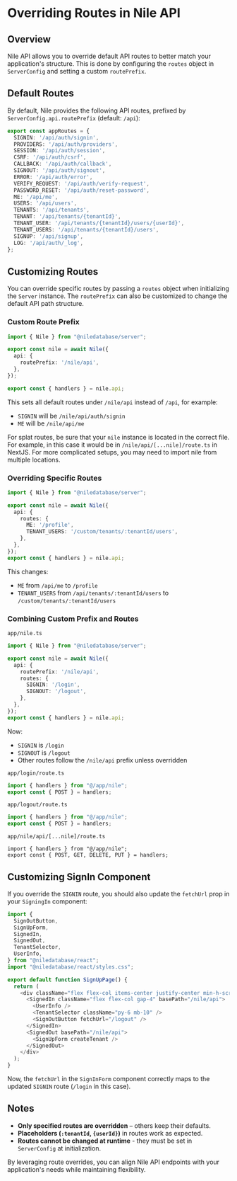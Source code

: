 # Overriding Routes in Nile API

## Overview
Nile API allows you to override default API routes to better match your application's structure. This is done by configuring the `routes` object in `ServerConfig` and setting a custom `routePrefix`.

## Default Routes
By default, Nile provides the following API routes, prefixed by `ServerConfig.api.routePrefix` (default: `/api`):

```typescript
export const appRoutes = {
  SIGNIN: '/api/auth/signin',
  PROVIDERS: '/api/auth/providers',
  SESSION: '/api/auth/session',
  CSRF: '/api/auth/csrf',
  CALLBACK: '/api/auth/callback',
  SIGNOUT: '/api/auth/signout',
  ERROR: '/api/auth/error',
  VERIFY_REQUEST: '/api/auth/verify-request',
  PASSWORD_RESET: '/api/auth/reset-password',
  ME: '/api/me',
  USERS: '/api/users',
  TENANTS: '/api/tenants',
  TENANT: '/api/tenants/{tenantId}',
  TENANT_USER: '/api/tenants/{tenantId}/users/{userId}',
  TENANT_USERS: '/api/tenants/{tenantId}/users',
  SIGNUP: '/api/signup',
  LOG: '/api/auth/_log',
};
```

## Customizing Routes
You can override specific routes by passing a `routes` object when initializing the `Server` instance. The `routePrefix` can also be customized to change the default API path structure.

### Custom Route Prefix

```typescript
import { Nile } from "@niledatabase/server";

export const nile = await Nile({
  api: {
    routePrefix: '/nile/api',
  },
});

export const { handlers } = nile.api;

```
This sets all default routes under `/nile/api` instead of `/api`, for example:
- `SIGNIN` will be `/nile/api/auth/signin`
- `ME` will be `/nile/api/me`

<Info>For splat routes, be sure that your `nile` instance is located in the correct file. For example, in this case it would be in `/nile/api/[...nile]/route.ts` in NextJS. For more complicated setups, you may need to import nile from multiple locations.</Info>

### Overriding Specific Routes
```typescript
import { Nile } from "@niledatabase/server";

export const nile = await Nile({
  api: {
    routes: {
      ME: '/profile',
      TENANT_USERS: '/custom/tenants/:tenantId/users',
    },
  },
});
export const { handlers } = nile.api;
```
This changes:
- `ME` from `/api/me` to `/profile`
- `TENANT_USERS` from `/api/tenants/:tenantId/users` to `/custom/tenants/:tenantId/users`

### Combining Custom Prefix and Routes

`app/nile.ts`

```typescript
import { Nile } from "@niledatabase/server";

export const nile = await Nile({
  api: {
    routePrefix: '/nile/api',
    routes: {
      SIGNIN: '/login',
      SIGNOUT: '/logout',
    },
  },
});
export const { handlers } = nile.api;
```
Now:
- `SIGNIN` is `/login`
- `SIGNOUT` is `/logout`
- Other routes follow the `/nile/api` prefix unless overridden

`app/login/route.ts`
```ts
import { handlers } from "@/app/nile";
export const { POST } = handlers;
```

`app/logout/route.ts`
```ts
import { handlers } from "@/app/nile";
export const { POST } = handlers;
```

`app/nile/api/[...nile]/route.ts`
```
import { handlers } from "@/app/nile";
export const { POST, GET, DELETE, PUT } = handlers;
```

## Customizing SignIn Component
If you override the `SIGNIN` route, you should also update the `fetchUrl` prop in your `SigningIn` component:

```typescript
import {
  SignOutButton,
  SignUpForm,
  SignedIn,
  SignedOut,
  TenantSelector,
  UserInfo,
} from "@niledatabase/react";
import "@niledatabase/react/styles.css";

export default function SignUpPage() {
  return (
    <div className="flex flex-col items-center justify-center min-h-screen">
      <SignedIn className="flex flex-col gap-4" basePath="/nile/api">
        <UserInfo />
        <TenantSelector className="py-6 mb-10" />
        <SignOutButton fetchUrl="/logout" />
      </SignedIn>
      <SignedOut basePath="/nile/api">
        <SignUpForm createTenant />
      </SignedOut>
    </div>
  );
}

```
Now, the `fetchUrl` in the `SignInForm` component correctly maps to the updated `SIGNIN` route (`/login` in this case).

## Notes
- **Only specified routes are overridden** – others keep their defaults.
- **Placeholders (`:tenantId`, `{userId}`)** in routes work as expected.
- **Routes cannot be changed at runtime** - they must be set in `ServerConfig` at initialization.

By leveraging route overrides, you can align Nile API endpoints with your application's needs while maintaining flexibility.

